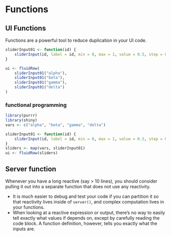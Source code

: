 # Functions

## UI Functions

Functions are a powerful tool to reduce duplication in your UI code.

```r
sliderInput01 <- function(id) {
    sliderInput(id, label = id, min = 0, max = 1, value = 0.5, step = 0.1)
}

ui <- fluidRow(
    sliderInput01("alpha"),
    sliderInput01("beta"),
    sliderInput01("gamma"),
    sliderInput01("delta")
)
```

### functional programming

```r
library(purrr)
library(shiny)
vars <- c("alpha", "beta", "gamma", "delta")

sliderInput01 <- function(id) {
    sliderInput(id, label = id, min = 0, max = 1, value = 0.5, step = 0.1)
}
sliders <- map(vars, sliderInput01)
ui <- fluidRow(sliders)
```

## Server function

Whenever you have a long reactive (say > 10 lines), you should consider pulling it out into a separate function that does not use any reactivity.

+ It is much easier to debug and test your code if you can partition it so that reactivity lives inside of `server()`, and complex computation lives in your functions.
+ When looking at a reactive expression or output, there's no way to easily tell exactly what values if depends on, except by carefully reading the code block. A function definition, however, tells you exactly what the inputs are.


